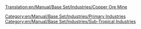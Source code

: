 [[Translation:en/Manual/Base Set/Industries/Copper Ore Mine]]
{{en/Manual/Base Set/Industries/Industries|Image=[[File:en/Manual/Base Set/Industries/Copperoremine.png]]
|name=Copper Ore Mine
|climates=[[en/Manual/Climates]]
|accepts=Nothing
|produces=[[en/Manual/Base Set/Cargos/Copper Ore]]
}}
[[Category:en/Manual/Base Set/Industries/Primary Industries]]
[[Category:en/Manual/Base Set/Industries/Sub-Tropical Industries]]